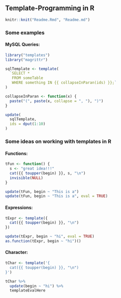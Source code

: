 ## Template-Programming in R

```r
knitr::knit("Readme.Rmd", "Readme.md")
```

### Some examples

#### MySQL Queries:

```r
library("templates")
library("magrittr")

sqlTemplate <- template(
  `SELECT *
   FROM someTable
   WHERE something IN {{ collapseInParan(ids) }};`
)

collapseInParan <- function(x) {
  paste("(", paste(x, collapse = ", "), ")")
}

update(
  sqlTemplate, 
  ids = dput(1:10)
)
```


### Some ideas on working with templates in R

#### Functions:

```r
tFun <- function() {
  s <- "great idea!!!"
  cat({{ toupper(begin) }}, s, "\n")
  invisible(NULL)
}

update(tFun, begin ~ "This is a")
update(tFun, begin ~ "This is a", eval = TRUE)
```


#### Expressions:

```r
tExpr <- template({
  cat({{ toupper(begin) }}, "\n")
})

update(tExpr, begin ~ "hi", eval = TRUE)
as.function(tExpr, begin ~ "hi")()
```


#### Character:

```r
tChar <- template('{
  cat({{ toupper(begin) }}, "\n")
}')

tChar %>%
  update(begin ~ "hi") %>%
  templateEvalHere
```
